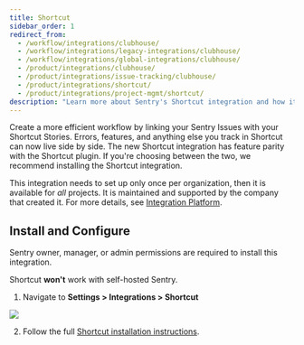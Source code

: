 ```yaml
---
title: Shortcut
sidebar_order: 1
redirect_from:
  - /workflow/integrations/clubhouse/
  - /workflow/integrations/legacy-integrations/clubhouse/
  - /workflow/integrations/global-integrations/clubhouse/
  - /product/integrations/clubhouse/
  - /product/integrations/issue-tracking/clubhouse/
  - /product/integrations/shortcut/
  - /product/integrations/project-mgmt/shortcut/
description: "Learn more about Sentry's Shortcut integration and how it can create a more efficient workflow by linking your Sentry Issues with your Shortcut Stories."
---
```


Create a more efficient workflow by linking your Sentry Issues with your Shortcut Stories. Errors, features, and anything else you track in Shortcut can now live side by side. The new Shortcut integration has feature parity with the Shortcut plugin. If you're choosing between the two, we recommend installing the Shortcut integration.

This integration needs to set up only once per organization, then it is available for _all_ projects. It is maintained and supported by the company that created it. For more details, see [Integration Platform](/product/integrations/integration-platform/).

## Install and Configure

<Note>

Sentry owner, manager, or admin permissions are required to install this integration.

Shortcut **won't** work with self-hosted Sentry.

</Note>

1. Navigate to **Settings > Integrations > Shortcut**

![](shortcut.png)

2. Follow the full [Shortcut installation instructions](https://help.shortcut.com/hc/en-us/articles/360026979272-Setting-up-the-Sentry-Integration).

